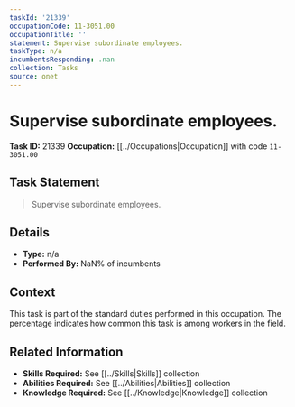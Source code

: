 ```yaml
---
taskId: '21339'
occupationCode: 11-3051.00
occupationTitle: ''
statement: Supervise subordinate employees.
taskType: n/a
incumbentsResponding: .nan
collection: Tasks
source: onet
---
```

# Supervise subordinate employees.

**Task ID:** 21339
**Occupation:** [[../Occupations|Occupation]] with code `11-3051.00`

## Task Statement

> Supervise subordinate employees.

## Details

- **Type:** n/a
- **Performed By:** NaN% of incumbents

## Context

This task is part of the standard duties performed in this occupation. The percentage indicates how common this task is among workers in the field.

## Related Information

- **Skills Required:** See [[../Skills|Skills]] collection
- **Abilities Required:** See [[../Abilities|Abilities]] collection
- **Knowledge Required:** See [[../Knowledge|Knowledge]] collection
